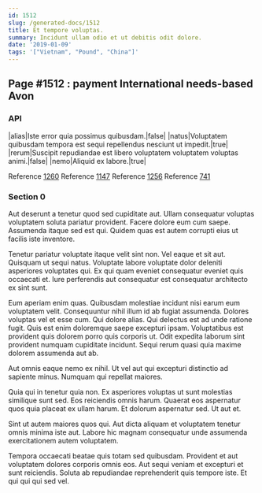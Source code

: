 ```yaml
---
id: 1512
slug: /generated-docs/1512
title: Et tempore voluptas.
summary: Incidunt ullam odio et ut debitis odit dolore.
date: '2019-01-09'
tags: '["Vietnam", "Pound", "China"]'
---
```


## Page #1512 : payment International needs-based Avon
### API

|alias|Iste error quia possimus quibusdam.|false|
|natus|Voluptatem quibusdam tempora est sequi repellendus nesciunt ut impedit.|true|
|rerum|Suscipit repudiandae est libero voluptatem voluptatem voluptas animi.|false|
|nemo|Aliquid ex labore.|true|

Reference [1260](/generated-docs/1260)
Reference [1147](/generated-docs/1147)
Reference [1256](/generated-docs/1256)
Reference [741](/generated-docs/741)


### Section 0
Aut deserunt a tenetur quod sed cupiditate aut. Ullam consequatur voluptas voluptatem soluta pariatur provident. Facere dolore eum cum saepe. Assumenda itaque sed est qui. Quidem quas est autem corrupti eius ut facilis iste inventore.
 Tenetur pariatur voluptate itaque velit sint non. Vel eaque et sit aut. Quisquam ut sequi natus. Voluptate labore voluptate dolor deleniti asperiores voluptates qui. Ex qui quam eveniet consequatur eveniet quis occaecati et. Iure perferendis aut consequatur est consequatur architecto ex sint sunt.
 Eum aperiam enim quas. Quibusdam molestiae incidunt nisi earum eum voluptatem velit. Consequuntur nihil illum id ab fugiat assumenda. Dolores voluptas vel et esse cum. Qui dolore alias.
Qui delectus est ad unde ratione fugit. Quis est enim doloremque saepe excepturi ipsam. Voluptatibus est provident quis dolorem porro quis corporis ut. Odit expedita laborum sint provident numquam cupiditate incidunt. Sequi rerum quasi quia maxime dolorem assumenda aut ab.
 Aut omnis eaque nemo ex nihil. Ut vel aut qui excepturi distinctio ad sapiente minus. Numquam qui repellat maiores.
 Quia qui in tenetur quia non. Ex asperiores voluptas ut sunt molestias similique sunt sed. Eos reiciendis omnis harum.
Quaerat eos aspernatur quos quia placeat ex ullam harum. Et dolorum aspernatur sed. Ut aut et.
 Sint ut autem maiores quos qui. Aut dicta aliquam et voluptatem tenetur omnis minima iste aut. Labore hic magnam consequatur unde assumenda exercitationem autem voluptatem.
 Tempora occaecati beatae quis totam sed quibusdam. Provident et aut voluptatem dolores corporis omnis eos. Aut sequi veniam et excepturi et sunt reiciendis. Soluta ab repudiandae reprehenderit quis tempore iste. Et qui qui qui sed vel.
